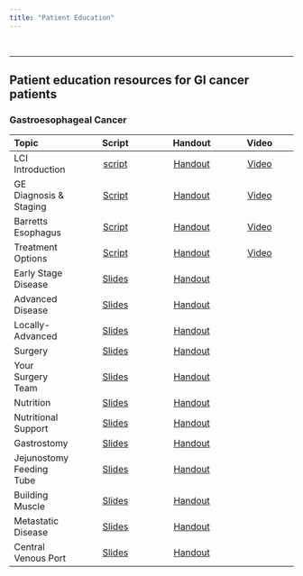 ```yaml
---
title: "Patient Education"
---
```


<br/>

<hr/>

## Patient education resources for GI cancer patients

### Gastroesophageal Cancer

| Topic     | Script | Handout | Video|
| :------ | :--------: |:------:| :------:|
|LCI Introduction    |[script](lci_intro.qmd)|[Handout](lci_intro.pdf)|[Video](https://www.youtube.com/watch?v=aDkgurq17wE) |
|GE Diagnosis & Staging    |[Script](ge_dx_staging.qmd)|[Handout](ge_dx_staging.pdf)|[Video](https://www.youtube.com/watch?v=aDkgurq17wE) |
|Barretts Esophagus|  [Script](slides/03-Eso_Care_Team.html)     |[Handout](slides/03-Eso_Care_Team.pdf)|[Video](https://www.youtube.com/watch?v=aDkgurq17wE) |
|Treatment Options|[Script](slides/04-Eso_Rx_Options.html)|[Handout](slides/04-Eso_Rx_Options.pdf)|[Video](https://www.youtube.com/watch?v=Tk8cp3uL-lU)|
|Early Stage Disease|[Slides](slides/06-Eso_Early.html) | [Handout](slides/06-Eso_Early.pdf)||
|Advanced Disease | [Slides](slides/08-Eso_Advanced.html) | [Handout](slides/08-Eso_Advanced.pdf)||
|Locally-Advanced|[Slides](slides/14-Eso_Locally_Advanced.html) | [Handout](slides/14-Eso_Locally_Advanced.pdf)  | |
|Surgery|[Slides](slides/12-Eso_Surgery.html) | [Handout](slides/12-Eso_Surgery.pdf)  | |
|Your Surgery Team|[Slides](slides/32-Surgeon.html) |[Handout](slides/32-Surgeon.pdf)||
|Nutrition |[Slides](slides/22-Nutrition.html) |[Handout](slides/22-Nutrition.pdf)||
|Nutritional Support |[Slides](slides/23-Feeding_Tubes.html) |[Handout](slides/23-Feeding_Tubes.pdf)||
|Gastrostomy |[Slides](slides/24-Gastrostomy.html) |[Handout](slides/24-Gastrostomy.pdf)||
|Jejunostomy Feeding Tube |[Slides](slides/26-Jejunostomy.html) |[Handout](slides/26-Jejunostomy.pdf)||
|Building Muscle |[Slides](slides/34-Exercise.html) |[Handout](slides/34-Exercise.pdf)||
|Metastatic Disease|[Slides](slides/16-Eso_Metastatic.html) |[Handout](slides/16-Eso_Metastatic.pdf)||
|Central Venous Port |[Slides](slides/38-Port.html) |[Handout](slides/38-Port.pdf)||


